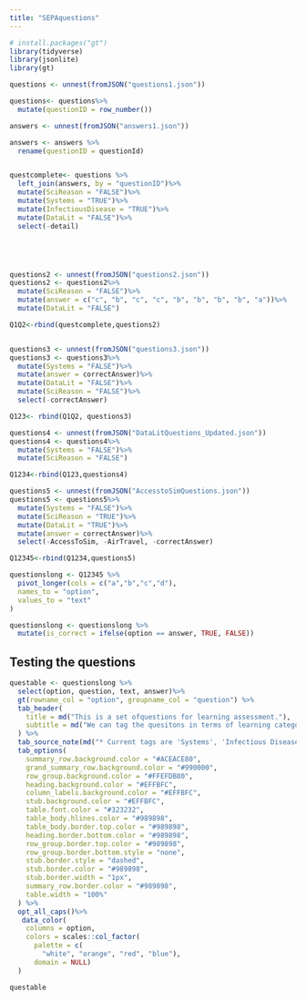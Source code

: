 ```yaml
---
title: "SEPAquestions"
---
```


```r
# install.packages("gt")
library(tidyverse)
library(jsonlite)
library(gt)

questions <- unnest(fromJSON("questions1.json"))

questions<- questions%>%
  mutate(questionID = row_number())

answers <- unnest(fromJSON("answers1.json"))

answers <- answers %>%
  rename(questionID = questionId)


questcomplete<- questions %>%
  left_join(answers, by = "questionID")%>%
  mutate(SciReason = "FALSE")%>%
  mutate(Systems = "TRUE")%>%
  mutate(InfectiousDisease = "TRUE")%>%
  mutate(DataLit = "FALSE")%>%
  select(-detail)





questions2 <- unnest(fromJSON("questions2.json"))
questions2 <- questions2%>%
  mutate(SciReason = "FALSE")%>%
  mutate(answer = c("c", "b", "c", "c", "b", "b", "b", "b", "a"))%>%
  mutate(DataLit = "FALSE")

Q1Q2<-rbind(questcomplete,questions2)


questions3 <- unnest(fromJSON("questions3.json"))
questions3 <- questions3%>%
  mutate(Systems = "FALSE")%>%
  mutate(answer = correctAnswer)%>%
  mutate(DataLit = "FALSE")%>%
  mutate(SciReason = "FALSE")%>%
  select(-correctAnswer)

Q123<- rbind(Q1Q2, questions3)

questions4 <- unnest(fromJSON("DataLitQuestions_Updated.json"))
questions4 <- questions4%>%
  mutate(Systems = "FALSE")%>%
  mutate(SciReason = "FALSE")

Q1234<-rbind(Q123,questions4)

questions5 <- unnest(fromJSON("AccesstoSimQuestions.json"))
questions5 <- questions5%>%
  mutate(Systems = "FALSE")%>%
  mutate(SciReason = "TRUE")%>%
  mutate(DataLit = "TRUE")%>%
  mutate(answer = correctAnswer)%>%
  select(-AccessToSim, -AirTravel, -correctAnswer)

Q12345<-rbind(Q1234,questions5)

questionslong <- Q12345 %>%
  pivot_longer(cols = c("a","b","c","d"), 
  names_to = "option",    
  values_to = "text" 
)

```

```r
questionslong <- questionslong %>%
  mutate(is_correct = ifelse(option == answer, TRUE, FALSE))

```

## Testing the questions

```r
questable <- questionslong %>%
  select(option, question, text, answer)%>%
  gt(rowname_col = "option", groupname_col = "question") %>%
  tab_header(
    title = md("This is a set ofquestions for learning assessment."),
    subtitle = md("We can tag the quesitons in terms of learning categories.*")
  ) %>%
  tab_source_note(md("* Current tags are 'Systems', 'Infectious Disease', 'Science Reasoning', and 'Data Literacy'."))%>%
  tab_options(
    summary_row.background.color = "#ACEACE80",
    grand_summary_row.background.color = "#990000",
    row_group.background.color = "#FFEFDB80",
    heading.background.color = "#EFFBFC",
    column_labels.background.color = "#EFFBFC",
    stub.background.color = "#EFFBFC",
    table.font.color = "#323232",
    table_body.hlines.color = "#989898",
    table_body.border.top.color = "#989898",
    heading.border.bottom.color = "#989898",
    row_group.border.top.color = "#989898",
    row_group.border.bottom.style = "none",
    stub.border.style = "dashed",
    stub.border.color = "#989898",
    stub.border.width = "1px",
    summary_row.border.color = "#989898",
    table.width = "100%"
  ) %>%
  opt_all_caps()%>%
   data_color(
    columns = option,
    colors = scales::col_factor(
      palette = c(
        "white", "orange", "red", "blue"),
      domain = NULL)
  )

questable

```
